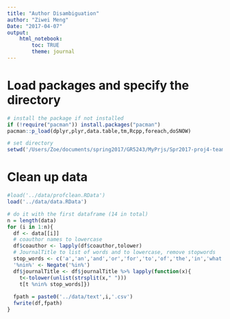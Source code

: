 ```yaml
---
title: "Author Disambiguation"
author: "Ziwei Meng"
Date: "2017-04-07"
output: 
    html_notebook:
        toc: TRUE
        theme: journal
---
```

# Load packages and specify the directory
```r
# install the package if not installed
if (!require("pacman")) install.packages("pacman")
pacman::p_load(dplyr,plyr,data.table,tm,Rcpp,foreach,doSNOW)

# set directory
setwd('/Users/Zoe/documents/spring2017/GR5243/MyPrjs/Spr2017-proj4-team-11/doc')
```

# Clean up data
```r
#load('../data/profclean.RData')
load('../data/data.RData')

# do it with the first dataframe (14 in total)
n = length(data)
for (i in 1:n){
  df <- data[[i]]
  # coauthor names to lowercase
  df$coauthor <- lapply(df$coauthor,tolower)
  # JournalTitle to list of words and to lowercase, remove stopwords
  stop_words <- c('a','an','and','or','for','to','of','the','in','what','how','why')
  '%nin%' <- Negate('%in%')
  df$journalTitle <- df$journalTitle %>% lapply(function(x){
    t<-tolower(unlist(strsplit(x," "))) 
    t[t %nin% stop_words]})
  
  fpath = paste0('../data/text',i,'.csv')
  fwrite(df,fpath)
}


```
